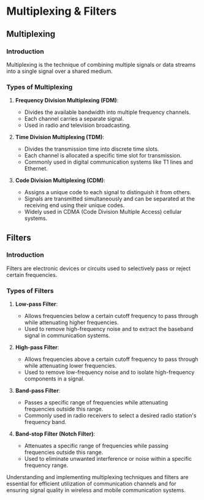 # Multiplexing & Filters

## Multiplexing

### Introduction

Multiplexing is the technique of combining multiple signals or data streams into a single signal over a shared medium.

### Types of Multiplexing

1. **Frequency Division Multiplexing (FDM)**:
   - Divides the available bandwidth into multiple frequency channels.
   - Each channel carries a separate signal.
   - Used in radio and television broadcasting.

2. **Time Division Multiplexing (TDM)**:
   - Divides the transmission time into discrete time slots.
   - Each channel is allocated a specific time slot for transmission.
   - Commonly used in digital communication systems like T1 lines and Ethernet.

3. **Code Division Multiplexing (CDM)**:
   - Assigns a unique code to each signal to distinguish it from others.
   - Signals are transmitted simultaneously and can be separated at the receiving end using their unique codes.
   - Widely used in CDMA (Code Division Multiple Access) cellular systems.

## Filters

### Introduction

Filters are electronic devices or circuits used to selectively pass or reject certain frequencies.

### Types of Filters

1. **Low-pass Filter**:
   - Allows frequencies below a certain cutoff frequency to pass through while attenuating higher frequencies.
   - Used to remove high-frequency noise and to extract the baseband signal in communication systems.

2. **High-pass Filter**:
   - Allows frequencies above a certain cutoff frequency to pass through while attenuating lower frequencies.
   - Used to remove low-frequency noise and to isolate high-frequency components in a signal.

3. **Band-pass Filter**:
   - Passes a specific range of frequencies while attenuating frequencies outside this range.
   - Commonly used in radio receivers to select a desired radio station's frequency band.

4. **Band-stop Filter (Notch Filter)**:
   - Attenuates a specific range of frequencies while passing frequencies outside this range.
   - Used to eliminate unwanted interference or noise within a specific frequency range.

Understanding and implementing multiplexing techniques and filters are essential for efficient utilization of communication channels and for ensuring signal quality in wireless and mobile communication systems.